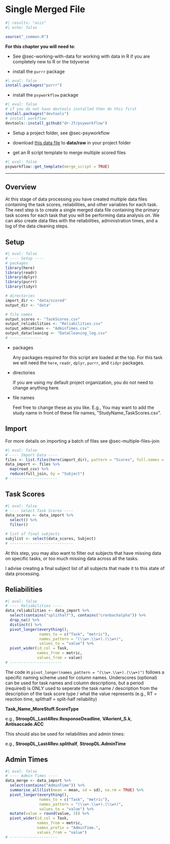 # Single Merged File {#sec-single-merged-file}

```r
#| results: "asis"
#| echo: false

source("_common.R")
```

**For this chapter you will need to**:

-   See @sec-working-with-data for working with data in R if you are completely new to R or the tidyverse

-   install the `purrr` package

```r
#| eval: false
install.packages("purrr")
```

-   install the `psyworkflow` package

```r
#| eval: false
# if you do not have devtools installed then do this first
install.packages("devtools")
# install workflow
devtools::install_github("dr-JT/psyworkflow")
```

-   Setup a project folder, see @sec-psyworkflow

-   download [this data file]() to **data/raw** in your project folder

-   get an R script template to merge multiple scored files

```r
#| eval: false
psyworkflow::get_template(merge_script = TRUE)
```

------------------------------------------------------------------------

## Overview

At this stage of data processing you have created multiple data files containing the task scores, reliabilities, and other variables for each task. The next step is to create a single merged data file containing the primary task scores for each task that you will be performing data analysis on. We can also create data files with the reliabilities, administration times, and a log of the data cleaning steps.

## Setup

```r
#| eval: false
# ---- Setup ----
# packages
library(here)
library(readr)
library(dplyr)
library(purrr)
library(tidyr)

# directories
import_dir <- "data/scored"
output_dir <- "data"

# file names
output_scores <- "TaskScores.csv"
output_reliabilities <- "Reliabilities.csv"
output_admintimes <- "AdminTimes.csv"
output_datacleaning <- "DataCleaning_log.csv"
# --------------
```

-   packages

    Any packages required for this script are loaded at the top. For this task we will need the `here`, `readr`, `dplyr`, `purrr`, and `tidyr` packages.

-   directories

    If you are using my default project organization, you do not need to change anything here.

-   file names

    Feel free to change these as you like. E.g., You may want to add the study name in front of these file names, "StudyName_TaskScores.csv".

## Import

For more details on importing a batch of files see @sec-multiple-files-join

```r
#| eval: false
# ---- Import Data ----
files <- list.files(here(import_dir), pattern = "Scores", full.names = TRUE)
data_import <- files %>%
  map(read_csv) %>%
  reduce(full_join, by = "Subject")
# ---------------------
```

## Task Scores

```r
#| eval: false
# ---- Select Task Scores ----
data_scores <- data_import %>%
  select() %>%
  filter()

# list of final subjects
subjlist <- select(data_scores, Subject)
# ----------------------------
```

At this step, you may also want to filter out subjects that have missing data on specific tasks, or too much missing data across all the tasks.

I advise creating a final subject list of all subjects that made it to this state of data processing.

## Reliabilities

```r
#| eval: false
# ---- Reliabilities ----
data_reliabilities <- data_import %>%
  select(contains("splithalf"), contains("cronbachalpha")) %>%
  drop_na() %>%
  distinct() %>%
  pivot_longer(everything(),
               names_to = c("Task", "metric"),
               names_pattern = "(\\w+.\\w+).(\\w+)",
               values_to = "value") %>%
  pivot_wider(id_col = Task,
              names_from = metric,
              values_from = value)
# -----------------------
```

The code in `pivot_longer(names_pattern = "(\\w+.\\w+).(\\w+)")` follows a specific naming scheme used for column names. Underscores (optional) can be used for task names and column descriptions, but a period (required) is ONLY used to seperate the task name / description from the description of the task score type / what the value represents (e.g., RT = reaction time, splithalf = split-half reliability)

**Task_Name_MoreStuff.ScoreType**

e.g., **StroopDL_Last4Rev.ResponseDeadline**, **VAorient_S.k**, **Antisaccade.ACC**

This should also be used for reliabilities and admin times:

e.g., **StroopDL_Last4Rev.splithalf**, **StroopDL.AdminTime**

## Admin Times

```r
#| eval: false
# ---- Admin Times ----
data_merge <- data_import %>%
  select(contains("AdminTime")) %>%
  summarise_all(list(mean = mean, sd = sd), na.rm = TRUE) %>%
  pivot_longer(everything(),
               names_to = c("Task", "metric"),
               names_pattern = "(\\w+.\\w+).(\\w+)",
               values_to = "value") %>%
  mutate(value = round(value, 3)) %>%
  pivot_wider(id_col = Task,
              names_from = metric,
              names_prefix = "AdminTime.",
              values_from = "value")
# ---------------------
```
